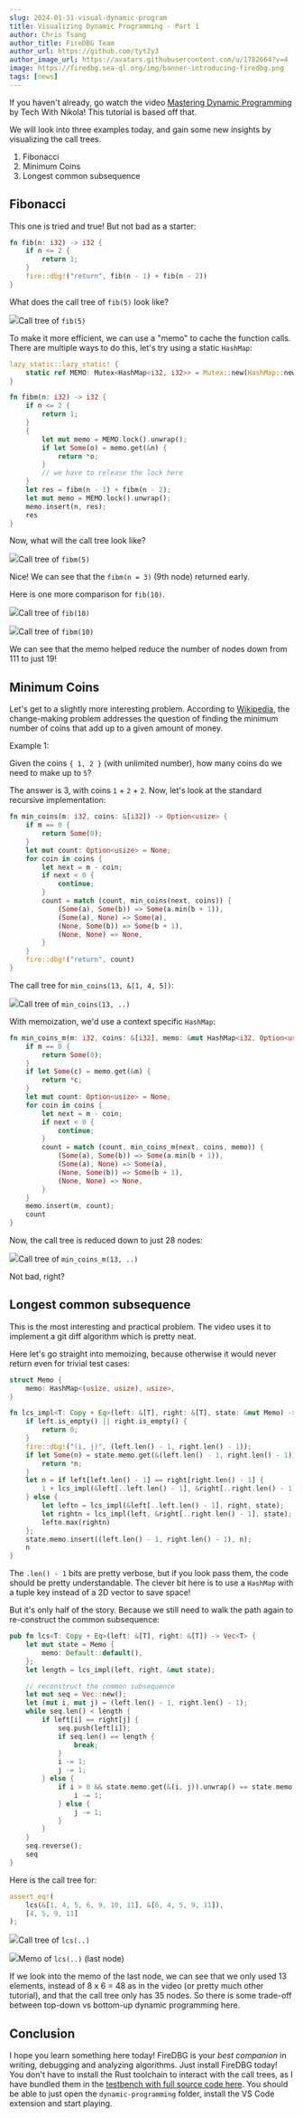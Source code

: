 ```yaml
---
slug: 2024-01-31-visual-dynamic-program
title: Visualizing Dynamic Programming - Part 1
author: Chris Tsang
author_title: FireDBG Team
author_url: https://github.com/tyt2y3
author_image_url: https://avatars.githubusercontent.com/u/1782664?v=4
image: https://firedbg.sea-ql.org/img/banner-introducing-firedbg.png
tags: [news]
---
```



If you haven't already, go watch the video [Mastering Dynamic Programming](https://www.youtube.com/watch?v=Hdr64lKQ3e4) by Tech With Nikola! This tutorial is based off that.

We will look into three examples today, and gain some new insights by visualizing the call trees.

1. Fibonacci
2. Minimum Coins
3. Longest common subsequence

## Fibonacci

This one is tried and true! But not bad as a starter:

```rust
fn fib(n: i32) -> i32 {
    if n <= 2 {
        return 1;
    }
    fire::dbg!("return", fib(n - 1) + fib(n - 2))
}
```

What does the call tree of `fib(5)` look like?

<Image src="/img/more/fib-5-light.png">Call tree of `fib(5)`</Image>

To make it more efficient, we can use a "memo" to cache the function calls. There are multiple ways to do this, let's try using a static `HashMap`:

```rust
lazy_static::lazy_static! {
    static ref MEMO: Mutex<HashMap<i32, i32>> = Mutex::new(HashMap::new());
}

fn fibm(n: i32) -> i32 {
    if n <= 2 {
        return 1;
    }
    {
        let mut memo = MEMO.lock().unwrap();
        if let Some(o) = memo.get(&n) {
            return *o;
        }
        // we have to release the lock here
    }
    let res = fibm(n - 1) + fibm(n - 2);
    let mut memo = MEMO.lock().unwrap();
    memo.insert(n, res);
    res
}
```

Now, what will the call tree look like?

<Image src="/img/more/fibm-5-light.png">Call tree of `fibm(5)`</Image>

Nice! We can see that the `fibm(n = 3)` (9th node) returned early.

Here is one more comparison for `fib(10)`.


<Image src="/img/more/fib-10-light.png">Call tree of `fib(10)`</Image>

<Image src="/img/more/fibm-10-light.png">Call tree of `fibm(10)`</Image>

We can see that the memo helped reduce the number of nodes down from 111 to just 19!

## Minimum Coins

Let's get to a slightly more interesting problem. According to [Wikipedia](https://en.wikipedia.org/wiki/Change-making_problem), the change-making problem addresses the question of finding the minimum number of coins that add up to a given amount of money.

Example 1:

Given the coins `{ 1, 2 }` (with unlimited number), how many coins do we need to make up to `5`? 

The answer is 3, with coins `1` + `2` + `2`. Now, let's look at the standard recursive implementation:

```rust
fn min_coins(m: i32, coins: &[i32]) -> Option<usize> {
    if m == 0 {
        return Some(0);
    }
    let mut count: Option<usize> = None;
    for coin in coins {
        let next = m - coin;
        if next < 0 {
            continue;
        }
        count = match (count, min_coins(next, coins)) {
            (Some(a), Some(b)) => Some(a.min(b + 1)),
            (Some(a), None) => Some(a),
            (None, Some(b)) => Some(b + 1),
            (None, None) => None,
        }
    }
    fire::dbg!("return", count)
}
```

The call tree for `min_coins(13, &[1, 4, 5])`:

<Image src="/img/more/min-coins-13-light.png">Call tree of `min_coins(13, ..)`</Image>

With memoization, we'd use a context specific `HashMap`:

```rust
fn min_coins_m(m: i32, coins: &[i32], memo: &mut HashMap<i32, Option<usize>>) -> Option<usize> {
    if m == 0 {
        return Some(0);
    }
    if let Some(c) = memo.get(&m) {
        return *c;
    }
    let mut count: Option<usize> = None;
    for coin in coins {
        let next = m - coin;
        if next < 0 {
            continue;
        }
        count = match (count, min_coins_m(next, coins, memo)) {
            (Some(a), Some(b)) => Some(a.min(b + 1)),
            (Some(a), None) => Some(a),
            (None, Some(b)) => Some(b + 1),
            (None, None) => None,
        }
    }
    memo.insert(m, count);
    count
}
```

Now, the call tree is reduced down to just 28 nodes:

<Image src="/img/more/min-coins-m-13-light.png">Call tree of `min_coins_m(13, ..)`</Image>

Not bad, right?

## Longest common subsequence

This is the most interesting and practical problem. The video uses it to implement a git diff algorithm which is pretty neat.

Here let's go straight into memoizing, because otherwise it would never return even for trivial test cases:

```rust
struct Memo {
    memo: HashMap<(usize, usize), usize>,
}

fn lcs_impl<T: Copy + Eq>(left: &[T], right: &[T], state: &mut Memo) -> usize {
    if left.is_empty() || right.is_empty() {
        return 0;
    }
    fire::dbg!("(i, j)", (left.len() - 1, right.len() - 1));
    if let Some(n) = state.memo.get(&(left.len() - 1, right.len() - 1)) {
        return *n;
    }
    let n = if left[left.len() - 1] == right[right.len() - 1] {
        1 + lcs_impl(&left[..left.len() - 1], &right[..right.len() - 1], state)
    } else {
        let leftn = lcs_impl(&left[..left.len() - 1], right, state);
        let rightn = lcs_impl(left, &right[..right.len() - 1], state);
        leftn.max(rightn)
    };
    state.memo.insert((left.len() - 1, right.len() - 1), n);
    n
}
```

The `.len() - 1` bits are pretty verbose, but if you look pass them, the code should be pretty understandable. The clever bit here is to use a `HashMap` with a tuple key instead of a 2D vector to save space!

But it's only half of the story. Because we still need to walk the path again to re-construct the common subsequence:

```rust
pub fn lcs<T: Copy + Eq>(left: &[T], right: &[T]) -> Vec<T> {
    let mut state = Memo {
        memo: Default::default(),
    };
    let length = lcs_impl(left, right, &mut state);

    // reconstruct the common subsequence
    let mut seq = Vec::new();
    let (mut i, mut j) = (left.len() - 1, right.len() - 1);
    while seq.len() < length {
        if left[i] == right[j] {
            seq.push(left[i]);
            if seq.len() == length {
                break;
            }
            i -= 1;
            j -= 1;
        } else {
            if i > 0 && state.memo.get(&(i, j)).unwrap() == state.memo.get(&(i - 1, j)).unwrap() {
                i -= 1;
            } else {
                j -= 1;
            }
        }
    }
    seq.reverse();
    seq
}
```

Here is the call tree for:

```rust
assert_eq!(
    lcs(&[1, 4, 5, 6, 9, 10, 11], &[6, 4, 5, 9, 11]),
    [4, 5, 9, 11]
);
```

<Image src="/img/more/lcs-light.png">Call tree of `lcs(..)`</Image>

<Image src="/img/more/lcs-memo-light.png">Memo of `lcs(..)` (last node)</Image>

If we look into the memo of the last node, we can see that we only used 13 elements, instead of 8 x 6 = 48 as in the video (or pretty much other tutorial), and that the call tree only has 35 nodes. So there is some trade-off between top-down vs bottom-up dynamic programming here.

## Conclusion

I hope you learn something here today! FireDBG is your *best companion* in writing, debugging and analyzing algorithms. Just install FireDBG today! You don't have to install the Rust toolchain to interact with the call trees, as I have bundled them in the [testbench with full source code here](https://github.com/SeaQL/FireDBG.Rust.Testbench/tree/main/dynamic-programming). You should be able to just open the `dynamic-programming` folder, install the VS Code extension and start playing.